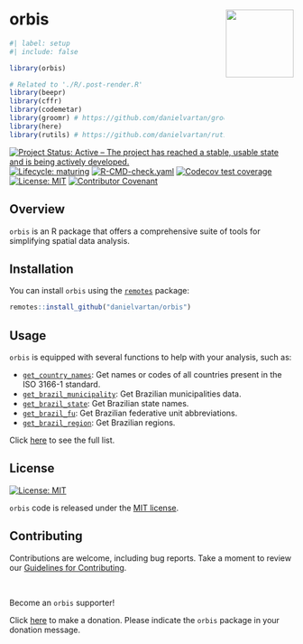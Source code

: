 # orbis <a href = "https://danielvartan.github.io/brandr/"><img src = "man/figures/logo.png" align="right" width="120" /></a>

<!-- quarto render -->

```r
#| label: setup
#| include: false

library(orbis)

# Related to './R/.post-render.R'
library(beepr)
library(cffr)
library(codemetar)
library(groomr) # https://github.com/danielvartan/groomr
library(here)
library(rutils) # https://github.com/danielvartan/rutils
```

<!-- badges: start -->
[![Project Status: Active – The project has reached a stable, usable state and is being actively developed.](https://www.repostatus.org/badges/latest/active.svg)](https://www.repostatus.org/#active)
[![Lifecycle: maturing](https://img.shields.io/badge/lifecycle-maturing-blue.svg)](https://lifecycle.r-lib.org/articles/stages.html#maturing)
[![R-CMD-check.yaml](https://github.com/danielvartan/orbis/actions/workflows/check-standard.yaml/badge.svg)](https://github.com/danielvartan/orbis/actions/workflows/check-standard.yaml)
[![Codecov test coverage](https://codecov.io/gh/danielvartan/orbis/branch/main/graph/badge.svg)](https://app.codecov.io/gh/danielvartan/orbis?branch=main)
[![License: MIT](https://img.shields.io/badge/license-MIT-green)](https://choosealicense.com/licenses/mit/)
[![Contributor Covenant](https://img.shields.io/badge/Contributor%20Covenant-2.1-4baaaa.svg)](https://www.contributor-covenant.org/version/2/1/code_of_conduct/)
<!-- badges: end -->

## Overview

`orbis` is an R package that offers a comprehensive suite of tools for simplifying spatial data analysis.

## Installation

You can install `orbis` using the [`remotes`](https://github.com/r-lib/remotes) package:

``` r
remotes::install_github("danielvartan/orbis")
```

## Usage

`orbis` is equipped with several functions to help with your analysis, such as:

- [`get_country_names`](https://danielvartan.github.io/orbis/reference/get_country_names.html): Get names or codes of all countries present in the ISO 3166-1 standard.
- [`get_brazil_municipality`](https://danielvartan.github.io/orbis/reference/get_brazil_municipality.html): Get Brazilian municipalities data.
- [`get_brazil_state`](https://danielvartan.github.io/orbis/reference/get_brazil_state.html): Get Brazilian state names.
- [`get_brazil_fu`](https://danielvartan.github.io/orbis/reference/get_brazil_fu.html): Get Brazilian federative unit abbreviations.
- [`get_brazil_region`](https://danielvartan.github.io/orbis/reference/get_brazil_region.html): Get Brazilian regions.

Click [here](https://danielvartan.github.io/orbis/) to see the full list.

## License

[![License:
MIT](https://img.shields.io/badge/license-MIT-green)](https://opensource.org/license/mit)

`orbis` code is released under the [MIT license](https://opensource.org/license/mit).

## Contributing

Contributions are welcome, including bug reports. Take a moment to review our [Guidelines for Contributing](https://danielvartan.github.io/orbis/CONTRIBUTING.html).

<br>

Become an `orbis` supporter!

Click [here](https://github.com/sponsors/danielvartan) to make a donation. Please indicate the `orbis` package in your donation message.
